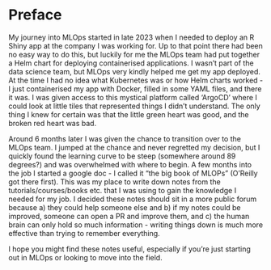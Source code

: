 # Preface {.unnumbered}

My journey into MLOps started in late 2023 when I needed to deploy an R Shiny app at the company I was working for. Up to that point there had been no easy way to do this, but luckily for me the MLOps team had put together a Helm chart for deploying containerised applications. I wasn't part of the data science team, but MLOps very kindly helped me get my app deployed. At the time I had no idea what Kubernetes was or how Helm charts worked - I just containerised my app with Docker, filled in some YAML files, and there it was. I was given access to this mystical platform called 'ArgoCD' where I could look at little tiles that represented things I didn't understand. The only thing I knew for certain was that the little green heart was good, and the broken red heart was bad. 

Around 6 months later I was given the chance to transition over to the MLOps team. I jumped at the chance and never regretted my decision, but I quickly found the learning curve to be steep (somewhere around 89 degrees?) and was overwhelmed with where to begin. A few months into the job I started a google doc - I called it "the big book of MLOPs" (O'Reilly got there first). This was my place to write down notes from the tutorials/courses/books etc. that I was using to gain the knowledge I needed for my job. I decided these notes should sit in a more public forum because a) they could help someone else and b) if my notes could be improved, someone can open a PR and improve them, and c) the human brain can only hold so much information - writing things down is much more effective than trying to remember everything. 

I hope you might find these notes useful, especially if you're just starting out in MLOps or looking to move into the field. 